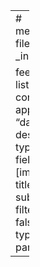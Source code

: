 ---
# metadata-files: 
#   - _index.yml

feed: true
listing:
  contents: apps
  sort: "date desc"
  type: grid
  fields: [image, title, subtitle]
  filter-ui: false
  feed:
    type: partial
---